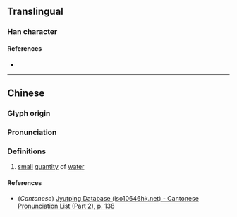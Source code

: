 {{character info}}
==Translingual==

===Han character===
{{Han char|rn=85|rad=水|as=06|sn=9|four=|canj=ECB|ids=⿰氵⿱八月}}

====References====
* {{Han ref|kx=0620.090|dkj=17378|dj=1015.120|hdz=31613.020|uh=6D15|ud=27925}}

----

==Chinese==
{{zh-forms|alt=𣷩}}

===Glyph origin===
{{Han etym}}

===Pronunciation===
{{zh-pron
|m=yìn
|c=jan5
|mc=y
|oc=y
|ma=
|cat=n
}}

===Definitions===
{{zh-hanzi}}

# [[small]] [[quantity]] of [[water]]

====References====
* (''Cantonese'') [http://www.iso10646hk.net/jp/document/download.jsp Jyutping Database (iso10646hk.net) - Cantonese Pronunciation List (Part 2), p. 138]